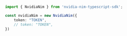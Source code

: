 ```typescript index.ts
import { NvidiaNim } from 'nvidia-nim-typescript-sdk';

const nvidiaNim = new NvidiaNim({
    token: "TOKEN",
    // token: "TOKEN",
})
```
